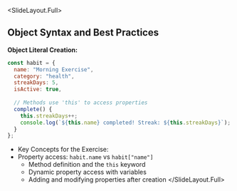 
<SlideLayout.Full>
## Object Syntax and Best Practices

**Object Literal Creation:**
```javascript
const habit = {
  name: "Morning Exercise",
  category: "health", 
  streakDays: 5,
  isActive: true,
  
  // Methods use 'this' to access properties
  complete() {
    this.streakDays++;
    console.log(`${this.name} completed! Streak: ${this.streakDays}`);
  }
};
```

- Key Concepts for the Exercise:
- Property access: `habit.name` vs `habit["name"]`
  - Method definition and the `this` keyword
  - Dynamic property access with variables
  - Adding and modifying properties after creation
</SlideLayout.Full>